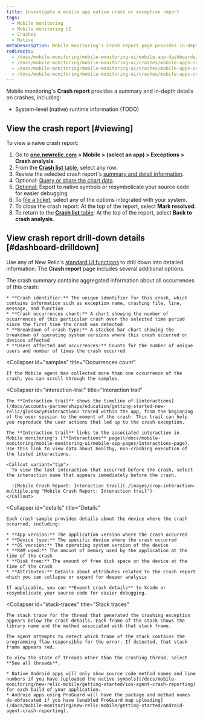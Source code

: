 ```yaml
---
title: Investigate a mobile app native crash or exception report
tags:
  - Mobile monitoring
  - Mobile monitoring UI
  - Crashes
  - Native
metaDescription: Mobile monitoring's Crash report page provides in-depth details of a unique crash experienced in your app.
redirects:
  - /docs/mobile-monitoring/mobile-monitoring-ui/mobile-app-dashboards/mobile-app-crash-report-dashboard
  - /docs/mobile-monitoring/mobile-monitoring-ui/crashes/mobile-apps-crash-report-dashboard
  - /docs/mobile-monitoring/mobile-monitoring-ui/crashes/mobile-apps-crash-report
  - /docs/mobile-monitoring/mobile-monitoring-ui/crashes/mobile-apps-crash-report-native
---
```


Mobile monitoring's **Crash report** provides a summary and in-depth details on crashes, including:

* System-level (native) runtime information (TODO)

## View the crash report [#viewing]

To view a naive crash report:

1. Go to **[one.newrelic.com](https://one.newrelic.com) > Mobile > (select an app) > Exceptions > Crash analysis**.
2. From the [**Crash list** table](/docs/mobile-monitoring/mobile-monitoring-ui/crashes/view-mobile-app-crashes), select any row.
3. Review the selected crash report's [summary and detail information](#dashboard-drilldown).
4. Optional: [Query or share the chart data](/docs/mobile-monitoring/mobile-monitoring-ui/crashes/crash-analysis-group-filter-your-crashes#insights).
5. [Optional:](#details) Export to native symbols or resymbolicate your source code for easier debugging.
6. To [file a ticket](/docs/mobile-monitoring/mobile-monitoring-ui/crashes/file-tickets-mobile-app-crashes), select any of the options integrated with your system.
7. To close the crash report: At the top of the report, select **Mark resolved**.
8. To return to the [**Crash list** table](/docs/mobile-monitoring/mobile-monitoring-ui/crashes/view-mobile-app-crashes): At the top of the report, select **Back to crash analysis**.

## View crash report drill-down details [#dashboard-drilldown]

Use any of New Relic's [standard UI functions](/docs/data-analysis/user-interface-functions/standard-page-functions) to drill down into detailed information. The **Crash report** page includes several additional options.

<CollapserGroup>
  <Collapser
    id="summary"
    title="Crash summary"
  >
    The crash summary contains aggregated information about all occurrences of this crash:

    * **Crash identifier:** The unique identifier for this crash, which contains information such as exception name, crashing file, line, message, and function
    * **Crash occurrences chart:** A chart showing the number of occurrences of this particular crash over the selected time period since the first time the crash was detected
    * **Breakdown of crash type:** A stacked bar chart showing the breakdown of operating system versions where this crash occurred or devices affected
    * **Users affected and occurrences:** Counts for the number of unique users and number of times the crash occurred
  </Collapser>

  <Collapser
    id="samples"
    title="Occurrences count"
  >
    If the Mobile agent has collected more than one occurrence of the crash, you can scroll through the samples.
  </Collapser>

  <Collapser
    id="interaction-trail"
    title="Interaction trail"
  >
    The **Interaction trail** shows the timeline of [interactions](/docs/accounts-partnerships/education/getting-started-new-relic/glossary#interaction) traced within the app, from the beginning of the user session to the moment of the crash. This trail can help you reproduce the user actions that led up to the crash exception.

    The **Interaction trail** links to the associated interaction in Mobile monitoring's [**Interactions** page](/docs/mobile-monitoring/mobile-monitoring-ui/mobile-app-pages/interactions-page). Use this link to view data about healthy, non-crashing execution of the listed interactions.

    <Callout variant="tip">
      To view the last interaction that occurred before the crash, select the interaction name that appears immediately before the crash.

      ![Mobile Crash Report: Interaction trail](./images/crop-interaction-multiple.png "Mobile Crash Report: Interaction trail")
    </Callout>
  </Collapser>

  <Collapser
    id="details"
    title="Details"
  >
    Each crash sample provides details about the device where the crash occurred, including:

    * **App version:** The application version where the crash occurred
    * **Device type:** The specific device where the crash occurred
    * **OS version:** The operating system version of the device
    * **RAM used:** The amount of memory used by the application at the time of the crash
    * **Disk free:** The amount of free disk space on the device at the time of the crash
    * **Attributes:** Details about attributes related to the crash report which you can collapse or expand for deeper analysis

    If applicable, you can **Export crash details** to Xcode or resymbolicate your source code for easier debugging.
  </Collapser>

  <Collapser
    id="stack-traces"
    title="Stack traces"
  >
    The stack trace for the thread that generated the crashing exception appears below the crash details. Each frame of the stack shows the library name and the method associated with that stack frame.

    The agent attempts to detect which frame of the stack contains the programming flaw responsible for the error. If detected, that stack frame appears red.

    To view the state of threads other than the crashing thread, select **See all threads**.

    * Native Android apps will only show source code method names and line numbers if you have [uploaded the native symbols](/docs/mobile-monitoring/new-relic-mobile/getting-started/ios-agent-crash-reporting) for each build of your application.
    * Android apps using ProGuard will have the package and method names de-obfuscated if you have [enabled ProGuard map uploading](/docs/mobile-monitoring/new-relic-mobile/getting-started/android-agent-crash-reporting).
  </Collapser>
</CollapserGroup>
